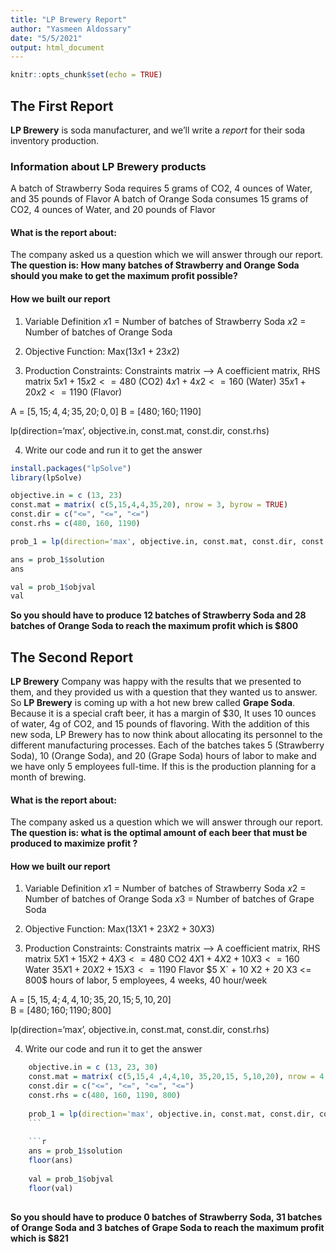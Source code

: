 ---
title: "LP Brewery Report"
author: "Yasmeen Aldossary"
date: "5/5/2021"
output: html_document
---

```{r setup, include=FALSE}
knitr::opts_chunk$set(echo = TRUE)
```

    
## The First Report

**LP Brewery** is soda manufacturer, and we'll write a *report* for their soda inventory production.

### Information about LP Brewery products 
A batch of Strawberry Soda requires 5 grams of CO2, 4 ounces of Water, and 35 pounds of Flavor
A batch of Orange Soda consumes 15 grams of CO2,  4 ounces of Water, and 20 pounds of Flavor

#### What is the report about:
The company asked us a question which we will answer through our report.
**The question is: How many batches of Strawberry and Orange Soda should you make to get the maximum profit possible?**

#### How we built our report

1. Variable Definition
$x1$ = Number of batches of Strawberry Soda
$x2$ = Number of batches of Orange Soda

2. Objective Function:
 Max($13 x1 + 23 x2$)

3. Production Constraints:
Constraints matrix ---> A coefficient matrix, RHS matrix
$5 x1 + 15 x2 <= 480$ 	(CO2)
$4 x1 + 4 x2 <= 160$ 	(Water)
$35 x1 +20 x2 <= 1190$ 	(Flavor)

A = $[5,15 ; 4,4; 35,20; 0,0]$
B = $[480;160;1190]$

lp(direction='max', objective.in, const.mat, const.dir, const.rhs)

4. Write our code and run it to get the answer

```{r echo=FALSE, warning=FALSE}
install.packages("lpSolve")
library(lpSolve)
```

```{r, warning=FALSE}
objective.in = c (13, 23)
const.mat = matrix( c(5,15,4,4,35,20), nrow = 3, byrow = TRUE)
const.dir = c("<=", "<=", "<=")
const.rhs = c(480, 160, 1190)
```

```{r , warning=FALSE}
prob_1 = lp(direction='max', objective.in, const.mat, const.dir, const.rhs)

ans = prob_1$solution
ans
```


```{r, warning=FALSE}
val = prob_1$objval
val
```

**So you should have to produce 12 batches of Strawberry Soda and 28 batches of Orange Soda to reach the maximum profit which is $800**


    
## The Second Report

**LP Brewery** Company was happy with the results that we presented to them, and they provided us with a question that they wanted us to answer.
So **LP Brewery** is coming up with a hot new brew called **Grape Soda**. Because it is a special craft beer, it has a margin of $30, It uses 10 ounces of water, 4g of CO2, and 15 pounds of flavoring. With the addition of this new soda, LP Brewery has to now think about allocating its personnel to the different manufacturing processes. 
Each of the batches takes 5 (Strawberry Soda), 10 (Orange Soda), and 20 (Grape Soda) hours of labor to make and we have only 5 employees
full-time. If this is the production planning for a month of brewing.


#### What is the report about:
The company asked us a question which we will answer through our report.
**The question is: what is the optimal amount of each beer that must be produced to maximize profit ?**


#### How we built our report

1. Variable Definition
$x1$ = Number of batches of Strawberry Soda
$x2$ = Number of batches of Orange Soda
$x3$ = Number of batches of Grape Soda

2. Objective Function:
 Max($13 X1 + 23 X2 + 30 X3$)

3. Production Constraints:
Constraints matrix ---> A coefficient matrix, RHS matrix
$5 X1 + 15 X2 + 4 X3    <= 480$ 	CO2
$4 X1 + 4 X2 + 10 X3    <= 160$ 	Water
$35 X1 + 20 X2 + 15 X3  <= 1190$ 	Flavor
$5 X` + 10 X2 + 20 X3   <= 800$   hours of labor, 5 employees, 4 weeks, 40 hour/week

A = $[5,15,4 ; 4,4,10; 35,20,15; 5,10,20]$   
B = $[480;160;1190;800]$

lp(direction='max', objective.in, const.mat, const.dir, const.rhs)

4. Write our code and run it to get the answer

```{r, warning=FALSE}
    objective.in = c (13, 23, 30)
    const.mat = matrix( c(5,15,4 ,4,4,10, 35,20,15, 5,10,20), nrow = 4, byrow = TRUE)
    const.dir = c("<=", "<=", "<=", "<=")
    const.rhs = c(480, 160, 1190, 800)
    
    prob_1 = lp(direction='max', objective.in, const.mat, const.dir, const.rhs)
    ```
    
    ```{r, warning=FALSE}
    ans = prob_1$solution
    floor(ans)
    
    val = prob_1$objval
    floor(val)
    
```
**So you should have to produce 0 batches of Strawberry Soda, 31 batches of Orange Soda and 3 batches of Grape Soda to reach the maximum profit which is $821**
